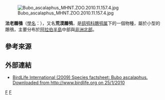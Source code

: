 {{noteTA
|G1=地名
|1=zh:厄立特里亚;zh-hans:厄立特里亚;zh-hk:厄立特里亞;zh-tw:厄利垂亞;
|2=zh:埃塞俄比亞;zh-hans:埃塞俄比亚;zh-hk:埃塞俄比亞;zh-tw:衣索比亞;
|3=格里
}}
{{Speciesbox 
| taxon = Bubo ascalaphus
| status = LC 
| status_system = iucn3.1
| status_ref = <ref>{{IUCN|id=22688938 |title=Bubo ascalaphus |assessors=[[BirdLife_International|BirdLife International]] |version=2018.2 |year=2016 |accessdate=1 October 2016}}</ref>
| image = Bubo ascalaphus -Kakegawa Kacho-en, Kakegawa, Shizuoka, Japan-8a.jpg
| authority = [[Marie_Jules_César_Savigny|Savigny]], 1809
| range_map = Pharaoh Eagle-Owl.svg 
| range_map_width = 250px
| range_map_caption = 法老鵰鴞的分布範圍
}}
[[File:Bubo_ascalaphus_MHNT.ZOO.2010.11.157.4.jpg|thumb]]

'''法老鵰鴞'''（[[學名|學名]]：{{lang|la|''Bubo ascalaphus''}}），又名'''荒漠鵰鸮'''，是[[鸱鸮科|鸱鸮科]][[鵰鸮属|鵰鸮属]]下的一個物種，屬於小型的鵰鴞，主要分布於[[阿拉伯半島|阿拉伯半島]]中部與[[非洲北部|非洲北部]]。

==參考來源==
{{Reflist}}

==外部連結==
*[http://www.birdlife.org/datazone/species/index.html?action=SpcHTMDetails.asp&sid=2217 BirdLife International (2009) Species factsheet: Bubo ascalaphus. Downloaded from http://www.birdlife.org on 25/1/2010]
{{Taxonbar|from=Q584597}}

[[Category:IUCN红色名录无危物种|F]]
[[Category:雕鴞屬|F]]
{{animal-stub}}